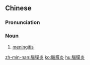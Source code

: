{{also|脑膜炎}}
==Chinese==
{{zh-forms|s=脑膜炎|type=21}}

===Pronunciation===
{{zh-pron
|m=nǎomóyán,er=2
|c=nou5 mok6-2 jim4
|cat=n
}}

===Noun===
{{zh-noun}}

# {{lb|zh|diseases}} [[meningitis]]

[[zh-min-nan:腦膜炎]]
[[ko:腦膜炎]]
[[hu:腦膜炎]]